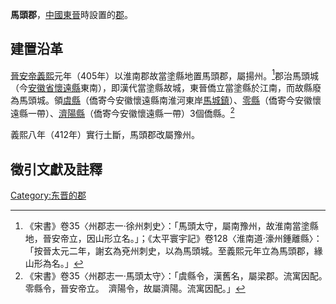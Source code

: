 '''馬頭郡'''，[[中國|中國]][[東晉|東晉]]時設置的[[郡|郡]]。

==建置沿革==
[[晉安帝|晉安帝]][[义熙_(东晋)|義熙]]元年（405年）以淮南郡故當塗縣地置馬頭郡，屬揚州。<ref>《宋書》卷35〈州郡志一·徐州刺史〉：「馬頭太守，屬南豫州，故淮南當塗縣地，晉安帝立，因山形立名。」；《太平寰宇記》卷128〈淮南道·濠州鍾離縣〉：「按晉太元二年，謝玄為兗州刺史，以為馬頭城。至義熙元年立為馬頭郡，緣山形為名。」</ref>郡治馬頭城（今[[安徽省|安徽省]][[懷遠縣|懷遠縣]]東南），即漢代當塗縣故城，東晉僑立當塗縣於江南，而故縣廢為馬頭城。領<u>[[虞縣|虞縣]]</u>（僑寄今安徽懷遠縣南淮河東岸[[馬城鎮|馬城鎮]]）、<u>[[零縣|零縣]]</u>（僑寄今安徽懷遠縣一帶）、<u>[[濟陽縣|濟陽縣]]</u>（僑寄今安徽懷遠縣一帶）3個僑縣。<ref>《宋書》卷35〈州郡志一·馬頭太守〉：「虞縣令，漢舊名，屬梁郡。流寓因配。　零縣令，晉安帝立。　濟陽令，故屬濟陽。流寓因配。」</ref>

義熙八年（412年）實行土斷，馬頭郡改屬豫州。

==徵引文獻及註釋==
{{reflist|3}}

{{晉朝行政區劃|nocat}}
{{南朝行政區劃|nocat}}

[[Category:东晋的郡|Category:东晋的郡]]
